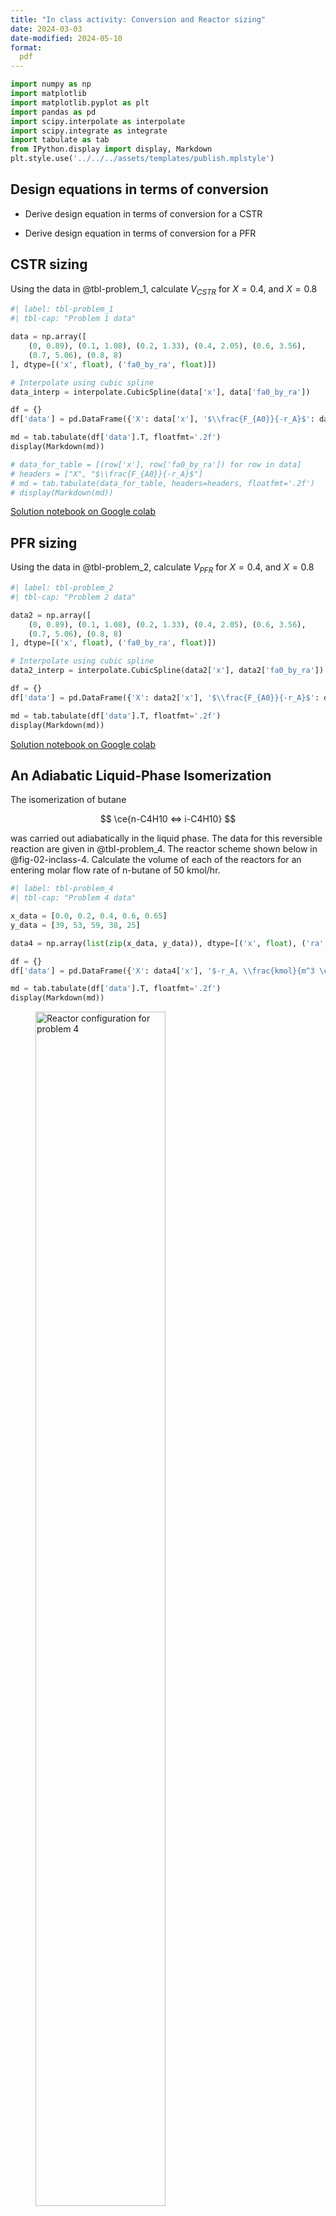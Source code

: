 ```yaml
---
title: "In class activity: Conversion and Reactor sizing"
date: 2024-03-03
date-modified: 2024-05-10
format:
  pdf
---
```


```python
import numpy as np
import matplotlib
import matplotlib.pyplot as plt
import pandas as pd
import scipy.interpolate as interpolate
import scipy.integrate as integrate
import tabulate as tab
from IPython.display import display, Markdown
plt.style.use('../../../assets/templates/publish.mplstyle')
```

## Design equations in terms of conversion

* Derive design equation in terms of conversion for a CSTR

* Derive design equation in terms of conversion for a PFR

## CSTR sizing

Using the data in @tbl-problem_1, calculate $V_{CSTR}$ for $X = 0.4$, and $X = 0.8$

```python
#| label: tbl-problem_1
#| tbl-cap: "Problem 1 data"

data = np.array([
    (0, 0.89), (0.1, 1.08), (0.2, 1.33), (0.4, 2.05), (0.6, 3.56),
    (0.7, 5.06), (0.8, 8)
], dtype=[('x', float), ('fa0_by_ra', float)])

# Interpolate using cubic spline 
data_interp = interpolate.CubicSpline(data['x'], data['fa0_by_ra'])

df = {}
df['data'] = pd.DataFrame({'X': data['x'], '$\\frac{F_{A0}}{-r_A}$': data['fa0_by_ra']})

md = tab.tabulate(df['data'].T, floatfmt='.2f')
display(Markdown(md))

# data_for_table = [(row['x'], row['fa0_by_ra']) for row in data]
# headers = ["X", "$\\frac{F_{A0}}{-r_A}$"]
# md = tab.tabulate(data_for_table, headers=headers, floatfmt='.2f')
# display(Markdown(md))
```

[Solution notebook on Google colab](https://colab.research.google.com/drive/1AAr5GG7oqz_DY-ejujKvtJ_38yZxafQ0?usp=sharing)

## PFR sizing

Using the data in @tbl-problem_2, calculate $V_{PFR}$ for $X = 0.4$, and $X = 0.8$

```python
#| label: tbl-problem_2
#| tbl-cap: "Problem 2 data"

data2 = np.array([
    (0, 0.89), (0.1, 1.08), (0.2, 1.33), (0.4, 2.05), (0.6, 3.56),
    (0.7, 5.06), (0.8, 8)
], dtype=[('x', float), ('fa0_by_ra', float)])

# Interpolate using cubic spline 
data2_interp = interpolate.CubicSpline(data2['x'], data2['fa0_by_ra'])

df = {}
df['data'] = pd.DataFrame({'X': data2['x'], '$\\frac{F_{A0}}{-r_A}$': data2['fa0_by_ra']})

md = tab.tabulate(df['data'].T, floatfmt='.2f')
display(Markdown(md))

```
[Solution notebook on Google colab](https://colab.research.google.com/drive/1Flzwhr2dL1xtPaRtxlHnNVmnN415-VKK?usp=sharing)

## An Adiabatic Liquid-Phase Isomerization

The isomerization of butane

$$
\ce{n-C4H10 <=> i-C4H10}
$$

was carried out adiabatically in the liquid phase. The data for this reversible
reaction are given in @tbl-problem_4. The reactor scheme shown below in
@fig-02-inclass-4. Calculate the volume of each of the reactors for an entering
molar flow rate of n-butane of 50 kmol/hr.

```python
#| label: tbl-problem_4
#| tbl-cap: "Problem 4 data"

x_data = [0.0, 0.2, 0.4, 0.6, 0.65]
y_data = [39, 53, 59, 38, 25]

data4 = np.array(list(zip(x_data, y_data)), dtype=[('x', float), ('ra', float)])

df = {}
df['data'] = pd.DataFrame({'X': data4['x'], '$-r_A, \\frac{kmol}{m^3 \cdot h}$': data4['ra']})

md = tab.tabulate(df['data'].T, floatfmt='.2f')
display(Markdown(md))

```

::: {.content-visible when-format="html"}

![Reactor configuration for problem 4](../../../assets/images/02-in-class-p4.png){#fig-02-inclass-4 width=70%}

:::

::: {.content-visible unless-format="html"}

![Reactor configuration for problem 4](../../../assets/images/02-in-class-p4.png){#fig-02-inclass-4}

:::

[Solution notebook on Google colab](https://colab.research.google.com/drive/1a3UwGitQTa-j7cU45Sw_bClEP5cHuIqf?usp=sharing)

## Batch reactor sizing

a. Discuss how you can use Levenspeil plots to design batch reactors.


b. We are planning to operate a batch reactor for converting A into R. This is
a liquid phase reaction with stoichiometry $\ce{A -> R}$. How long must we react
each batch for concentration to drop from $C_{A0}$ = 1.3 mol/l to $C_{Af}$=
0.30 mol/l? The data of rate of reaction v/s concentration of A is given in @tbl-problem_3.


```python
#| label: tbl-problem_3
#| tbl-cap: "Problem 3 data"

x_data = [0.1, 0.2, 0.3, 0.4, 0.5, 0.6, 0.7, 0.8, 1.0, 1.3, 2.0]
y_data = [0.1, 0.3, 0.5, 0.6, 0.5, 0.25, 0.10, 0.06, 0.05, 0.045, 0.042]

data3 = np.array(list(zip(x_data, y_data)), dtype=[('CA', float), ('ra', float)])

df = {}
df['data'] = pd.DataFrame({'$C_A, mol/dm^3$': data3['CA'], '$-r_A, \\frac{mol}{l \cdot min}$': data3['ra']})

md = tab.tabulate(df['data'].T, floatfmt='.3f')
display(Markdown(md))

```



